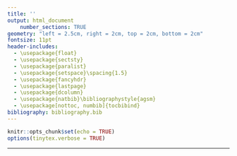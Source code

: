 ```yaml
---
title: ''
output: html_document
    number_sections: TRUE
geometry: "left = 2.5cm, right = 2cm, top = 2cm, bottom = 2cm"
fontsize: 11pt
header-includes:
  - \usepackage{float}
  - \usepackage{sectsty}
  - \usepackage{paralist}
  - \usepackage{setspace}\spacing{1.5}
  - \usepackage{fancyhdr}
  - \usepackage{lastpage}
  - \usepackage{dcolumn}
  - \usepackage{natbib}\bibliographystyle{agsm}
  - \usepackage[nottoc, numbib]{tocbibind}
bibliography: bibliography.bib
---
```


```r
knitr::opts_chunk$set(echo = TRUE)
options(tinytex.verbose = TRUE)
```

\allsectionsfont{\centering}
\subsectionfont{\raggedright}
\subsubsectionfont{\raggedright}

\pagenumbering{gobble}

\begin{centering}

\vspace{3cm}

\vspace{1cm}

\Large
{\bf The University Of Edinburgh}

\Large
{\bf School Of Geosciences}

\vspace{1cm}

\Large

\doublespacing
{\bf COMPARISON OF TOP-DOWN AND BOTTOM-UP APPROACHES ON SPECIFIC LEAF AREA PATTERNS, \\AT GLOBAL, LATITUDINAL, AND BIOME SCALES}

\vspace{1 cm}

\normalsize
\singlespacing
By

\vspace{0.5 cm}

\Large

{\bf ANNA CHIRUMBOLO}

\vspace{1.5 cm}

in partial fulfilment of the requirement \\
for the degree of BSc with Honours \\
in Ecological and Environmental Sciences

\vspace{1.5 cm}

\normalsize
mm yy

\end{centering}
---
